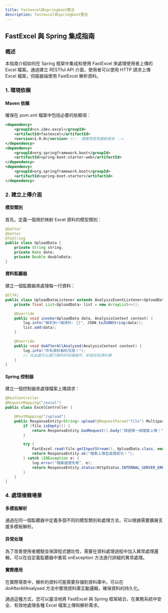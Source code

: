 ```yaml
---
title: fastexcel與springboot整合
description: fastexcel與springboot整合
---
```


## FastExcel 與 Spring 集成指南
### 概述

本指南介紹如何在 Spring 框架中集成和使用 FastExcel 來處理使用者上傳的 Excel 檔案。通過建立 RESTful API 介面，使用者可以使用 HTTP 請求上傳 Excel 檔案，伺服器端使用 FastExcel 解析資料。

### 1. 環境依賴
#### Maven 依賴
確保在 pom.xml 檔案中包括必要的依賴項：

```xml
<dependency>
    <groupId>cn.idev.excel</groupId>
    <artifactId>fastexcel</artifactId>
    <version>1.0.0</version> <!-- 請確保使用最新版本 -->
</dependency>
<dependency>
    <groupId>org.springframework.boot</groupId>
    <artifactId>spring-boot-starter-web</artifactId>
</dependency>
<dependency>
    <groupId>org.springframework.boot</groupId>
    <artifactId>spring-boot-starter</artifactId>
</dependency>
```

### 2. 建立上傳介面
#### 模型類別
首先，定義一個用於映射 Excel 資料的模型類別：

```java
@Getter
@Setter
@ToString
public class UploadData {
    private String string;
    private Date date;
    private Double doubleData;
}
```
#### 資料監聽器
建立一個監聽器來處理每一行資料：

```java
@Slf4j
public class UploadDataListener extends AnalysisEventListener<UploadData> {
    private final List<UploadData> list = new ArrayList<>();

    @Override
    public void invoke(UploadData data, AnalysisContext context) {
        log.info("解析到一條資料: {}", JSON.toJSONString(data));
        list.add(data);
    }

    @Override
    public void doAfterAllAnalysed(AnalysisContext context) {
        log.info("所有資料解析完成！");
        // 在此處可以進行資料的存儲操作，如保存到資料庫
    }
}
```

#### Spring 控制器
建立一個控制器來處理檔案上傳請求：

```java
@RestController
@RequestMapping("/excel")
public class ExcelController {

    @PostMapping("/upload")
    public ResponseEntity<String> upload(@RequestParam("file") MultipartFile file) {
        if (file.isEmpty()) {
            return ResponseEntity.badRequest().body("請選擇一個檔案上傳！");
        }

        try {
            FastExcel.read(file.getInputStream(), UploadData.class, new UploadDataListener()).sheet().doRead();
            return ResponseEntity.ok("檔案上傳並處理成功！");
        } catch (IOException e) {
            log.error("檔案處理失敗", e);
            return ResponseEntity.status(HttpStatus.INTERNAL_SERVER_ERROR).body("檔案處理失敗！");
        }
    }
}
```

### 4. 處理複雜場景
#### 多模板解析
通過在同一個監聽器中定義多個不同的模型類別和處理方法，可以根據需要擴展支援多模板解析。

#### 异常处理
為了改善使用者體驗並保證程式健壯性，需要在資料處理過程中加入異常處理邏輯，可以在自定義監聽器中重寫 onException 方法進行詳細的異常處理。

#### 實際應用
在實際場景中，解析的資料可能需要存儲到資料庫中。可以在 doAfterAllAnalysed 方法中實現資料庫互動邏輯，確保資料的持久化。

通過這種方式，您可以靈活地將 FastExcel 與 Spring 框架結合，在業務系統中安全、有效地處理各種 Excel 檔案上傳和解析需求。